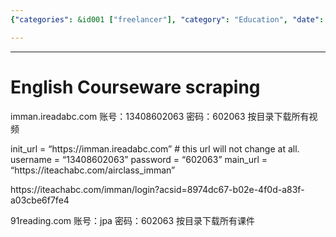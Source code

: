 ```yaml
---
{"categories": &id001 ["freelancer"], "category": "Education", "date": "2022-02-18 12:16:35", "description": "This article offers login details and website links for accessing English course materials from platforms such as imman.ireadabc.com and 91reading.com. It provides usernames, passwords, and download access to lesson resources.", "tags": *id001, "title": "English Courseware scraping"}

---
```


------

# English Courseware scraping

imman.ireadabc.com  账号：13408602063 密码：602063 按目录下载所有视频

init_url = "https://imman.ireadabc.com"
# this url will not change at all.
username = "13408602063"
password = "602063"
main_url = "https://iteachabc.com/airclass_imman"

https://iteachabc.com/imman/login?acsid=8974dc67-b02e-4f0d-a83f-a03cbe6f7fe4


91reading.com  账号：jpa 密码：602063 按目录下载所有课件

